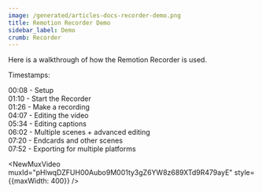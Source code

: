 ```yaml
---
image: /generated/articles-docs-recorder-demo.png
title: Remotion Recorder Demo
sidebar_label: Demo
crumb: Recorder
---
```



Here is a walkthrough of how the Remotion Recorder is used.

Timestamps:

00:08 - Setup  
01:10 - Start the Recorder  
01:26 - Make a recording  
04:07 - Editing the video  
05:34 - Editing captions  
06:02 - Multiple scenes + advanced editing  
07:20 - Endcards and other scenes  
07:52 - Exporting for multiple platforms

<NewMuxVideo
	muxId="pHlwqDZFUH00Aubo9M001ty3gZ6YW8z689XTd9R479ayE"
	style={{maxWidth: 400}}
/>
